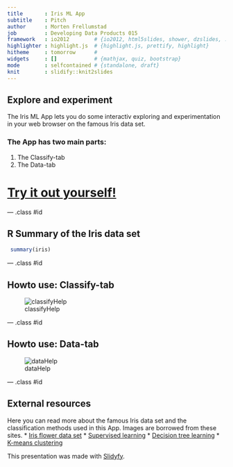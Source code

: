 ```yaml
---
title       : Iris ML App
subtitle    : Pitch
author      : Morten Frellumstad
job         : Developing Data Products 015
framework   : io2012        # {io2012, html5slides, shower, dzslides, ...}
highlighter : highlight.js  # {highlight.js, prettify, highlight}
hitheme     : tomorrow      # 
widgets     : []            # {mathjax, quiz, bootstrap}
mode        : selfcontained # {standalone, draft}
knit        : slidify::knit2slides
---
```

<style>
  .title-slide {
    background-image: url(assets/img/bkg.png);
    background-repeat: no-repeat;
    background-position: 70% 50%;
   }
</style>
<!---
https://github.com/ramnathv/slidify/issues/373
install_github('ramnathv/slidify', ref = github_pull(425))
-->

## Explore and experiment
The Iris ML App lets you do some interactiv exploring and experimentation in your web browser on
the famous Iris data set.

### The App has two main parts:
1. The Classify-tab
2. The Data-tab

# [Try it out yourself!](https://mfrellum.shinyapps.io/Irisclassify)

--- .class #id 

## R Summary of the Iris data set

```r
 summary(iris)
```

--- .class #id 

## Howto use: Classify-tab

![classifyHelp](assets/img/classifyHelp.png)

--- .class #id 

##  Howto use: Data-tab

![dataHelp](assets/img/exploreData.png)

--- .class #id 

## External resources
Here you can read more about the famous Iris data set and the classification methods
used in this App. Images are borrowed from these sites.
* [Iris flower data set](https://en.wikipedia.org/wiki/Iris_flower_data_set)
* [Supervised learning](http://sebastianraschka.com/Articles/2014_intro_supervised_learning.html)
* [Decision tree learning](https://en.wikipedia.org/wiki/Decision_tree_learning)
* [K-means clustering](https://en.wikipedia.org/wiki/K-means_clustering)

This presentation was made with [Slidyfy](http://slidify.org).